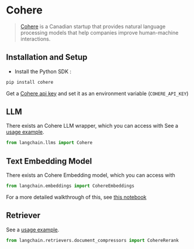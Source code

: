 # Cohere

>[Cohere](https://cohere.ai/about) is a Canadian startup that provides natural language processing models
> that help companies improve human-machine interactions.

## Installation and Setup
- Install the Python SDK :
```bash
pip install cohere
```

Get a [Cohere api key](https://dashboard.cohere.ai/) and set it as an environment variable (`COHERE_API_KEY`)


## LLM

There exists an Cohere LLM wrapper, which you can access with 
See a [usage example](/docs/modules/model_io/models/llms/integrations/cohere).

```python
from langchain.llms import Cohere
```

## Text Embedding Model

There exists an Cohere Embedding model, which you can access with 
```python
from langchain.embeddings import CohereEmbeddings
```
For a more detailed walkthrough of this, see [this notebook](/docs/integrations/text_embedding/cohere.html)

## Retriever

See a [usage example](/docs/integrations/retrievers/cohere-reranker).

```python
from langchain.retrievers.document_compressors import CohereRerank
```
